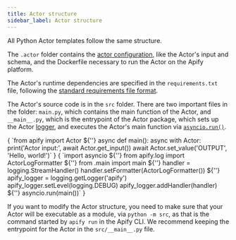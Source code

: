 ```yaml
---
title: Actor structure
sidebar_label: Actor structure
---
```



All Python Actor templates follow the same structure.

The `.actor` folder contains the [actor configuration](https://docs.apify.com/platform/actors/development/actor-config),
like the Actor's input and schema, and the Dockerfile necessary to run the Actor on the Apify platform.

The Actor's runtime dependencies are specified in the `requirements.txt` file,
following the [standard requirements file format](https://pip.pypa.io/en/stable/reference/requirements-file-format/).

The Actor's source code is in the `src` folder. There are two important files in the folder:
`main.py`, which contains the main function of the Actor,
and `__main__.py`, which is the entrypoint of the Actor package,
which sets up the Actor [logger](../concepts/logging),
and executes the Actor's main function via [`asyncio.run()`](https://docs.python.org/3/library/asyncio-runner.html#asyncio.run).

<Tabs>
    <TabItem value="main.py" label="main.py" default>
        <CodeBlock language="python">{
`from apify import Actor
${''}
async def main():
    async with Actor:
        print('Actor input:', await Actor.get_input())
        await Actor.set_value('OUTPUT', 'Hello, world!')`
        }</CodeBlock>
    </TabItem>
    <TabItem value="__main__.py" label="__main.py__">
        <CodeBlock language="python">{
`import asyncio
${''}
from apify.log import ActorLogFormatter
${''}
from .main import main
${''}
handler = logging.StreamHandler()
handler.setFormatter(ActorLogFormatter())
${''}
apify_logger = logging.getLogger('apify')
apify_logger.setLevel(logging.DEBUG)
apify_logger.addHandler(handler)
${''}
asyncio.run(main())`
        }</CodeBlock>
    </TabItem>
</Tabs>

If you want to modify the Actor structure,
you need to make sure that your Actor will be executable as a module, via `python -m src`,
as that is the command started by `apify run` in the Apify CLI.
We recommend keeping the entrypoint for the Actor in the `src/__main__.py` file.
